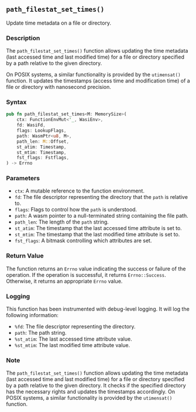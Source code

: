 ## `path_filestat_set_times()`

Update time metadata on a file or directory.

### Description

The `path_filestat_set_times()` function allows updating the time metadata (last accessed time and last modified time) for a file or directory specified by a path relative to the given directory.

On POSIX systems, a similar functionality is provided by the `utimensat()` function. It updates the timestamps (access time and modification time) of a file or directory with nanosecond precision.

### Syntax

```rust
pub fn path_filestat_set_times<M: MemorySize>(
    ctx: FunctionEnvMut<'_, WasiEnv>,
    fd: WasiFd,
    flags: LookupFlags,
    path: WasmPtr<u8, M>,
    path_len: M::Offset,
    st_atim: Timestamp,
    st_mtim: Timestamp,
    fst_flags: Fstflags,
) -> Errno
```

### Parameters

- `ctx`: A mutable reference to the function environment.
- `fd`: The file descriptor representing the directory that the `path` is relative to.
- `flags`: Flags to control how the `path` is understood.
- `path`: A wasm pointer to a null-terminated string containing the file path.
- `path_len`: The length of the `path` string.
- `st_atim`: The timestamp that the last accessed time attribute is set to.
- `st_mtim`: The timestamp that the last modified time attribute is set to.
- `fst_flags`: A bitmask controlling which attributes are set.

### Return Value

The function returns an `Errno` value indicating the success or failure of the operation. If the operation is successful, it returns `Errno::Success`. Otherwise, it returns an appropriate `Errno` value.

### Logging

This function has been instrumented with debug-level logging. It will log the following information:

- `%fd`: The file descriptor representing the directory.
- `path`: The path string.
- `%st_atim`: The last accessed time attribute value.
- `%st_mtim`: The last modified time attribute value.

### Note

The `path_filestat_set_times()` function allows updating the time metadata (last accessed time and last modified time) for a file or directory specified by a path relative to the given directory. It checks if the specified directory has the necessary rights and updates the timestamps accordingly. On POSIX systems, a similar functionality is provided by the `utimensat()` function.
